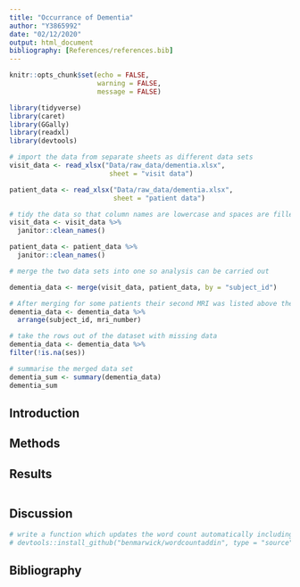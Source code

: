 ```yaml
---
title: "Occurrance of Dementia"
author: "Y3865992"
date: "02/12/2020"
output: html_document
bibliography: [References/references.bib]
---
```


```r
knitr::opts_chunk$set(echo = FALSE,
                      warning = FALSE,
                      message = FALSE)
```

```r
library(tidyverse)
library(caret)
library(GGally)
library(readxl)
library(devtools)
```

```r

# import the data from separate sheets as different data sets
visit_data <- read_xlsx("Data/raw_data/dementia.xlsx",
                         sheet = "visit data")

patient_data <- read_xlsx("Data/raw_data/dementia.xlsx",
                          sheet = "patient data")

# tidy the data so that column names are lowercase and spaces are filled with underscores using the janitor function
visit_data <- visit_data %>%
  janitor::clean_names()

patient_data <- patient_data %>%
  janitor::clean_names()

```

```r
# merge the two data sets into one so analysis can be carried out

dementia_data <- merge(visit_data, patient_data, by = "subject_id")

# After merging for some patients their second MRI was listed above their first, to change this I arranged the data by first subject id then MRI number in ascending order
dementia_data <- dementia_data %>%
  arrange(subject_id, mri_number)
```

```r

# take the rows out of the dataset with missing data
dementia_data <- dementia_data %>%
filter(!is.na(ses))

```

```r
# summarise the merged data set
dementia_sum <- summary(dementia_data)
dementia_sum
```

## Introduction

## Methods

## Results

```r

```
## Discussion

```r
# write a function which updates the word count automatically including the Read.me file
# devtools::install_github("benmarwick/wordcountaddin", type = "source", dependencies = TRUE)
```

## Bibliography

